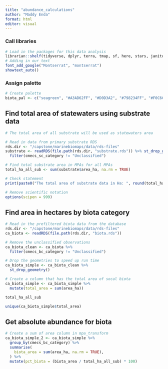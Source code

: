 ```yaml
---
title: "abundance_calculations"
author: "Maddy Enda"
format: html
editor: visual
---
```


### Call libraries

```r
# Load in the packages for this data analysis
librarian::shelf(tidyverse, dplyr, terra, tmap, sf, here, stars, janitor, units, showtext, knitr, kableExtra)
# Adding in our text
font_add_google("Montserrat", "montserrat")
showtext_auto()
```

### Assign palette

```r
# Create palette
biota_pal <- c("seagreen", "#A3AD62FF", "#D0D3A2", "#798234FF", "#F0C6C3FF", "#DF91A3FF", "#D46780FF" )
```

## Find total area of statewaters using substrate data

```r
# The total area of all substrate will be used as statewaters area

# Read in data from primary substrate RDS
rds.dir <- "/capstone/marinebiomaps/data/rds-files"
substrate <- readRDS(file.path(rds.dir, "substrate.rds")) %>% st_drop_geometry() %>%
  filter(cmecs_sc_category != "Unclassified")

# Find total substrate area in MPAs for all MPAs
total_ha_all_sub <- sum(substrate$area_ha, na.rm = TRUE)

# Check statement
print(paste0("The total area of substrate data in Ha: ", round(total_ha_all_sub)))

# Remove scientific notation
options(scipen = 999)
```

## Find area in hectares by biota category

```r
# Read in the prefiltered biota data from the database
rds.dir <- "/capstone/marinebiomaps/data/rds-files"
ca_biota <- readRDS(file.path(rds.dir, "biota.rds"))

# Remove the unclassified observations
ca_biota_clean <- ca_biota %>%
  filter(cmecs_bc_category != "Unclassified")

# Drop the geometries to speed up run time
ca_biota_simple <- ca_biota_clean %>%
  st_drop_geometry()

# Create a column that has the total area of socal biota
ca_biota_simple <- ca_biota_simple %>%
  mutate(total_area = sum(area_ha))
```

```r
total_ha_all_sub
```

```r
unique(ca_biota_simple$total_area)
```

## Get absolute abundance for biota

```r
# Create a sum of area column in mpa_transform
ca_biota_simple_2 <- ca_biota_simple %>%
  group_by(cmecs_bc_category) %>%  
  summarise(
    biota_area = sum(area_ha, na.rm = TRUE),
  ) %>%
  mutate(pct_biota = (biota_area / total_ha_all_sub) * 100)
```

